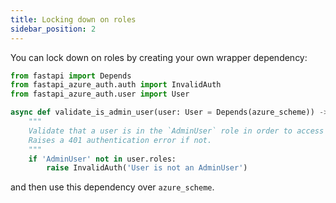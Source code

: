 ```yaml
---
title: Locking down on roles
sidebar_position: 2
---
```


You can lock down on roles by creating your own wrapper dependency:

```python title="dependencies.py"
from fastapi import Depends
from fastapi_azure_auth.auth import InvalidAuth
from fastapi_azure_auth.user import User

async def validate_is_admin_user(user: User = Depends(azure_scheme)) -> None:
    """
    Validate that a user is in the `AdminUser` role in order to access the API.
    Raises a 401 authentication error if not.
    """
    if 'AdminUser' not in user.roles:
        raise InvalidAuth('User is not an AdminUser')
```

and then use this dependency over `azure_scheme`.
